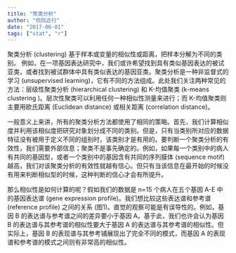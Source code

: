 ```yaml
---
title: "聚类分析"
author: "侃侃迩行"
date: "2017-06-01"
tags: ["stat", "r"]
---
```


聚类分析 (clustering) 基于样本或变量的相似性或距离，把样本分解为不同的类别。 例如，在一项基因表达研究中，我们或许希望找到具有类似基因表达的被试亚类，或者找到被试群体中具有类似表达的基因亚类。聚类分析是一种非监督式的学习 (unsupervised learning)，它有不同的方法组成。此处我们关注两种常见的方法：层级性聚类分析 (hierarchical clustering) 和 K-均值聚类 (k-means clustering )。层次性聚类可以利用任何一种相似性测量来进行；而 K-均值聚类则主要用欧氏距离 (Euclidean distance) 或相关距离 (correlation distance)。

一般意义上来讲，所有的聚类分析方法都使用了相同的策略。首先，我们计算相似度并利用该相似度把研究对象划分成不同的类别。但是，只有当类别所对应的数据特征没有被用于定义不同的组别时，该类别才是有用的。要判断一个聚类分析的有效性，我们需要外部信息；聚类不是事先确定的。例如，如果每一个类别中的病人有共同的基因型，或者一个类别中的基因含有共同的序列膜体 (sequence motif) 越高，我们对该聚类分析的有效性就越有信心。但只有当该信息在最开始的时候没有用来判断相似型的时候，这种判断的信心才会有所提升。

那么相似性是如何计算的呢？假如我们的数据是 n=15 个病人在五个基因 A-E 中的基因表达谱 (gene expression profile)。我们想比较这些表达谱和参考谱 (reference profile) 之间的关系 (图1)。直觉的观察可能是有误导性的。例如，基因 B 的表达谱与参考谱之间的差异要小于基因 A。基于此，我们也许会认为基因 B 的表达谱与其参考谱的相似性要大于基因 A 的表达谱与其参考谱的相似性。但实际上，基因 B 的表现谱与其参考铺展现出了完全不同的模式，而基因 A 的表现谱和参考谱的模式之间则有非常高的相似性。


